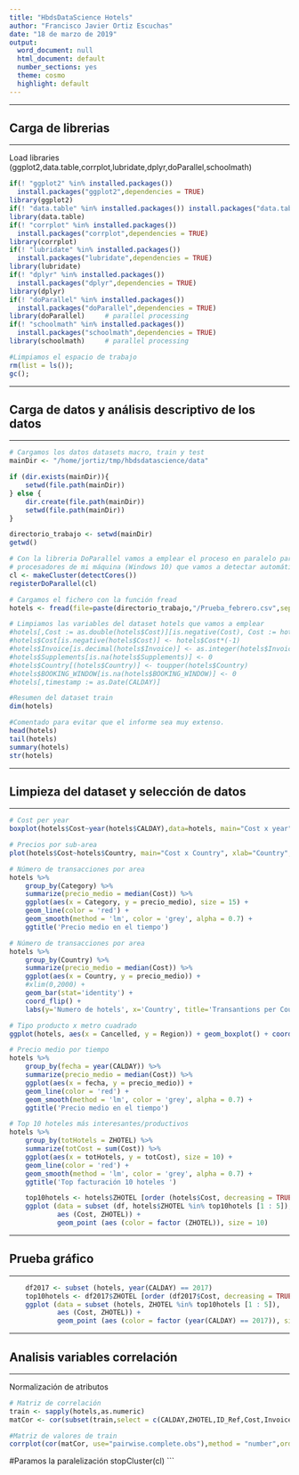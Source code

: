 ```yaml
---
title: "HbdsDataScience Hotels"
author: "Francisco Javier Ortiz Escuchas"
date: "18 de marzo de 2019"
output: 
  word_document: null
  html_document: default
  number_sections: yes
  theme: cosmo
  highlight: default
---
```


******
## Carga de librerias
******
Load libraries (ggplot2,data.table,corrplot,lubridate,dplyr,doParallel,schoolmath)
```r
if(! "ggplot2" %in% installed.packages()) 
  install.packages("ggplot2",dependencies = TRUE)
library(ggplot2)
if(! "data.table" %in% installed.packages()) install.packages("data.table",dependencies = TRUE)
library(data.table)
if(! "corrplot" %in% installed.packages()) 
  install.packages("corrplot",dependencies = TRUE)
library(corrplot)
if(! "lubridate" %in% installed.packages()) 
  install.packages("lubridate",dependencies = TRUE)
library(lubridate)
if(! "dplyr" %in% installed.packages()) 
  install.packages("dplyr",dependencies = TRUE)
library(dplyr)
if(! "doParallel" %in% installed.packages()) 
  install.packages("doParallel",dependencies = TRUE)
library(doParallel)		# parallel processing
if(! "schoolmath" %in% installed.packages()) 
  install.packages("schoolmath",dependencies = TRUE)
library(schoolmath)		# parallel processing

#Limpiamos el espacio de trabajo
rm(list = ls());
gc();
```

******
## Carga de datos y análisis descriptivo de los datos
******
```r
# Cargamos los datos datasets macro, train y test
mainDir <- "/home/jortiz/tmp/hbdsdatascience/data"

if (dir.exists(mainDir)){
    setwd(file.path(mainDir))
} else {
    dir.create(file.path(mainDir))
    setwd(file.path(mainDir))
}

directorio_trabajo <- setwd(mainDir)
getwd()

# Con la libreria DoParallel vamos a emplear el proceso en paralelo para los 
# procesadores de mi máquina (Windows 10) que vamos a detectar automáticamente
cl <- makeCluster(detectCores())
registerDoParallel(cl)

# Cargamos el fichero con la función fread
hotels <- fread(file=paste(directorio_trabajo,"/Prueba_febrero.csv",sep = "", collapse = NULL), header=TRUE, sep=",", na.strings="NA", stringsAsFactors=TRUE)

# Limpiamos las variables del dataset hotels que vamos a emplear
#hotels[,Cost := as.double(hotels$Cost)][is.negative(Cost), Cost := hotels$Cost*(-1)]
#hotels$Cost[is.negative(hotels$Cost)] <- hotels$Cost*(-1)
#hotels$Invoice[is.decimal(hotels$Invoice)] <- as.integer(hotels$Invoice)
#hotels$Supplements[is.na(hotels$Supplements)] <- 0
#hotels$Country[(hotels$Country)] <- toupper(hotels$Country)
#hotels$BOOKING_WINDOW[is.na(hotels$BOOKING_WINDOW)] <- 0
#hotels[,timestamp := as.Date(CALDAY)]

#Resumen del dataset train
dim(hotels)

#Comentado para evitar que el informe sea muy extenso.
head(hotels)
tail(hotels)
summary(hotels)
str(hotels)
```

******
## Limpieza del dataset y selección de datos
******
```r
# Cost per year
boxplot(hotels$Cost~year(hotels$CALDAY),data=hotels, main="Cost x year", xlab="year", ylab="Cost")

# Precios por sub-area
plot(hotels$Cost~hotels$Country, main="Cost x Country", xlab="Country", ylab="Cost", col="red")

# Número de transacciones por area
hotels %>%
    group_by(Category) %>%
    summarize(precio_medio = median(Cost)) %>%
    ggplot(aes(x = Category, y = precio_medio), size = 15) +
    geom_line(color = 'red') +
    geom_smooth(method = 'lm', color = 'grey', alpha = 0.7) + 
    ggtitle('Precio medio en el tiempo')

# Número de transacciones por area
hotels %>% 
    group_by(Country) %>%
    summarize(precio_medio = median(Cost)) %>%
    ggplot(aes(x = Country, y = precio_medio)) +
    #xlim(0,2000) +
    geom_bar(stat='identity') + 
    coord_flip() +
    labs(y='Numero de hotels', x='Country', title='Transantions per Country')

# Tipo producto x metro cuadrado
ggplot(hotels, aes(x = Cancelled, y = Region)) + geom_boxplot() + coord_flip()

# Precio medio por tiempo
hotels %>%
    group_by(fecha = year(CALDAY)) %>%
    summarize(precio_medio = median(Cost)) %>%
    ggplot(aes(x = fecha, y = precio_medio)) +
    geom_line(color = 'red') +
    geom_smooth(method = 'lm', color = 'grey', alpha = 0.7) + 
    ggtitle('Precio medio en el tiempo')

# Top 10 hoteles más interesantes/productivos
hotels %>%
    group_by(totHotels = ZHOTEL) %>%
    summarize(totCost = sum(Cost)) %>%
    ggplot(aes(x = totHotels, y = totCost), size = 10) +
    geom_line(color = 'red') +
    geom_smooth(method = 'lm', color = 'grey', alpha = 0.7) + 
    ggtitle('Top facturación 10 hoteles ')

    top10hotels <- hotels$ZHOTEL [order (hotels$Cost, decreasing = TRUE)]
    ggplot (data = subset (df, hotels$ZHOTEL %in% top10hotels [1 : 5]), 
            aes (Cost, ZHOTEL)) +
            geom_point (aes (color = factor (ZHOTEL)), size = 10)

```
******
## Prueba gráfico
******
```r
    df2017 <- subset (hotels, year(CALDAY) == 2017)
    top10hotels <- df2017$ZHOTEL [order (df2017$Cost, decreasing = TRUE)]
    ggplot (data = subset (hotels, ZHOTEL %in% top10hotels [1 : 5]), 
            aes (Cost, ZHOTEL)) +
            geom_point (aes (color = factor (year(CALDAY) == 2017)), size = 10)
```

******
## Analisis variables correlación
******
Normalización de atributos
```r
# Matriz de correlación
train <- sapply(hotels,as.numeric)
matCor <- cor(subset(train,select = c(CALDAY,ZHOTEL,ID_Ref,Cost,Invoice,Region,Country,Category,Supplements,Cancelled,BOOKING_WINDOW)))

#Matriz de valores de train
corrplot(cor(matCor, use="pairwise.complete.obs"),method = "number",order ="alphabet")
```

#Paramos la paralelización
stopCluster(cl)
```
